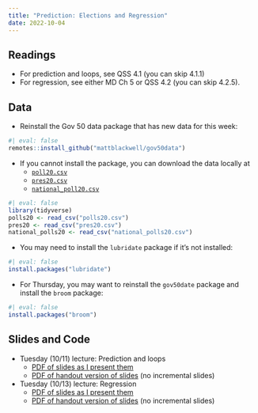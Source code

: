```yaml
---
title: "Prediction: Elections and Regression"
date: 2022-10-04
---
```



## Readings 

- For prediction and loops, see QSS  4.1 (you can skip 4.1.1)
- For regression, see either MD Ch 5 or QSS 4.2 (you can skip 4.2.5). 

## Data

- Reinstall the Gov 50 data package that has new data for this week:
```r
#| eval: false
remotes::install_github("mattblackwell/gov50data")
```

- If you cannot install the package, you can download the data locally at
  - [`poll20.csv`](/files/data/polls20.csv)
  - [`pres20.csv`](/files/data/pres20.csv)
  - [`national_poll20.csv`](/files/data/national_polls20.csv)

```r
#| eval: false
library(tidyverse)
polls20 <- read_csv("polls20.csv")
pres20 <- read_csv("pres20.csv")
national_polls20 <- read_csv("national_polls20.csv")
```

- You may need to install the `lubridate` package if it's not installed:
```r
#| eval: false
install.packages("lubridate")
```

- For Thursday, you may want to reinstall the `gov50date` package and install the `broom` package:
```r
#| eval: false
install.packages("broom")
```




## Slides and Code

- Tuesday (10/11) lecture: Prediction and loops
  - [PDF of slides as I present them](/slides/12_prediction_loops.pdf)
  - [PDF of handout version of slides](/slides/12_prediction_loops_handout.pdf) (no incremental slides)

- Tuesday (10/13) lecture: Regression
  - [PDF of slides as I present them](/slides/13_regression.pdf)
  - [PDF of handout version of slides](/slides/13_regression_handout.pdf) (no incremental slides)
